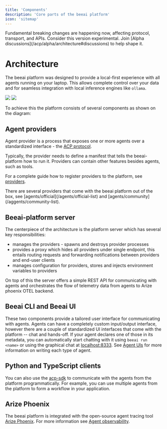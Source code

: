 ```yaml
---
title: 'Components'
description: 'Core parts of the beeai platform'
icon: 'sitemap'
---
```


<Warning>
    Fundamental breaking changes are happening now, affecting protocol, transport,
    and APIs. Consider this version experimental. Join [Alpha
    discussions](/acp/alpha/architecture#discussions) to help shape it.
</Warning>

# Architecture
The beeai platform was designed to provide a local-first experience with all agents running on your laptop.
This allows complete control over your data and for seamless integration with local inference engines like `ollama`.

<img
    className="block mx-auto max-h-[648px] dark:hidden"
    src="/images/architecture-light.svg"
/>
<img
    className="hidden mx-auto max-h-[648px] dark:block"
    src="/images/architecture-dark.svg"
/>

To achieve this the platform consists of several components as shown on the diagram:

## Agent providers
Agent provider is a process that exposes one or more agents over a standardized interface - the [ACP protocol](/acp/alpha/introduction).

Typically, the provider needs to define a manifest that tells the beeai-platform how to run it. Providers can contain
other features besides agents, such as tools.

For a complete guide how to register providers to the platform, see [providers](/concepts/providers).

<Info>
    There are several providers that come with the beeai platform out of the box,
    see [agents/official](/agents/official-list) and [agents/community](/aggents/community-list).
</Info>

## Beeai-platform server
The centerpiece of the architecture is the platform server which has several key responsibilities:
- manages the providers - spawns and destroys provider processes
- provides a proxy which hides all providers under single endpoint, this entails routing requests and forwarding
notifications between providers and end-user clients
- manages configuration for providers, stores and injects environment variables to providers

On top of this the server offers a simple REST API for communicating with agents and orchestrates the flow of telemetry
data from agents to Arize phoenix OTEL backend.

## Beeai CLI and Beeai UI
These two components provide a tailored user interface for communicating with agents. Agents can have a completely
custom input/output interface, however there are a couple of standardized UI interfaces that come with the
platform -- chat and hands-off. If your agent declares one of those in its metadata, you can automatically start
chatting with it using `beeai run <name>` or using the graphical chat at [localhost:8333](http://localhost:8333).
See [Agent UIs](/concepts/uis) for more information on writing each type of agent.

## Python and TypeScript clients
You can also use the [acp-sdk](/acp/pre-alpha/sdk#using-the-acp-client) to communicate with the agents from the platform
programmatically. For example, you can use multiple agents from the platform to form a workflow in your application.

## Arize Phoenix
The beeai platform is integrated with the open-source agent tracing tool [Arize Phoenix](https://phoenix.arize.com/).
For more information see [Agent observability](/observability/agents).

